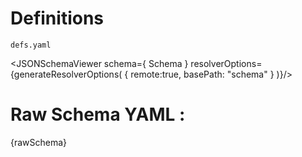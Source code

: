 
# Definitions

`defs.yaml`

<JSONSchemaViewer schema={ Schema } resolverOptions={generateResolverOptions(
    {
        remote:true,
        basePath: "schema"
    }
)}/>

# Raw Schema YAML :

<CodeBlock language="jsx">{rawSchema}</CodeBlock>
